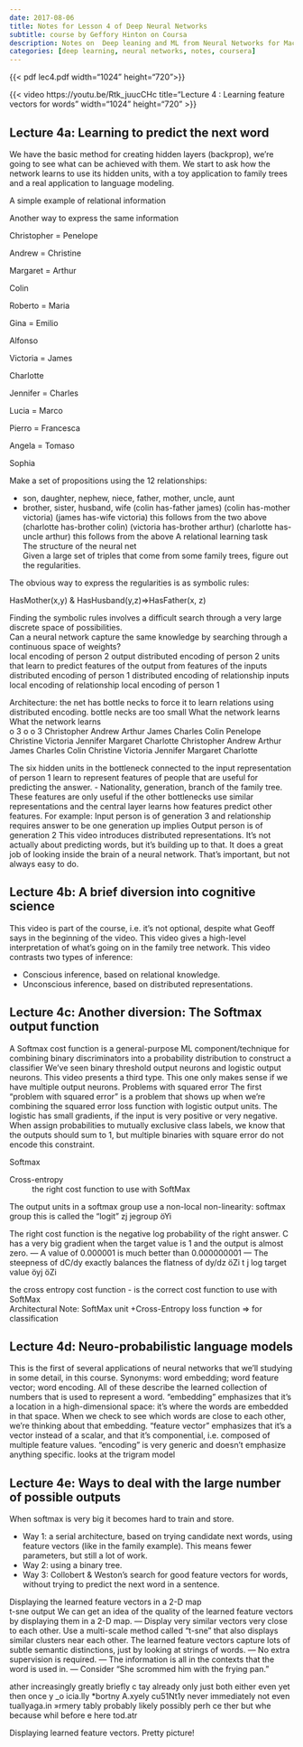 ```yaml
---
date: 2017-08-06
title: Notes for Lesson 4 of Deep Neural Networks 
subtitle: course by Geffory Hinton on Coursa
description: Notes on  Deep leaning and ML from Neural Networks for Machine Learning by Geoffrey Hintonon on Coursera
categories: [deep learning, neural networks, notes, coursera] 
---
```


{{< pdf lec4.pdf width="1024" height="720">}}


{{< video https://youtu.be/Rtk_juucCHc
    title="Lecture 4 : Learning feature vectors for words" 
    width="1024" 
    height="720" >}}

## Lecture 4a: Learning to predict the next word 

We have the basic method for creating hidden layers (backprop), we're going to see what can be achieved with them. We start to ask how the network learns to use its hidden units, with a toy application to family trees and a real application to language modeling. 

A simple example of relational information  

Another way to express the same information 

Christopher = Penelope 

Andrew = Christine 

Margaret = Arthur 

Colin 

Roberto = Maria 

Gina = Emilio 

Alfonso 

Victoria = James 

Charlotte 

Jennifer = Charles 

Lucia = Marco 

Pierro = Francesca 

Angela = Tomaso 

Sophia 

Make a set of propositions using the 12 relationships:

- son, daughter, nephew, niece, father, mother, uncle, aunt 
- brother, sister, husband, wife 
(colin has-father james) 
(colin has-mother victoria) 
(james has-wife victoria) this follows from the two above 
(charlotte has-brother colin) 
(victoria has-brother arthur) 
(charlotte has-uncle arthur) this follows from the above 
A relational learning task  
The structure of the neural net  
Given a large set of triples that come from some family trees, figure out the regularities. 

The obvious way to express the regularities is as symbolic rules: 

HasMother(x,y) & HasHusband(y,z)⇒HasFather(x, z)
  
Finding the symbolic rules involves a difficult search through a very large discrete space of possibilities.  
Can a neural network capture the same knowledge by searching through a continuous space of weights?  
local encoding of person 2 
output 
distributed encoding of person 2 
units that learn to predict features of the output from features of the inputs 
distributed encoding of person 1 
distributed encoding of relationship 
inputs local encoding of relationship 
local encoding of person 1 
 
Architecture: 
the net has bottle necks to force it to learn relations using distributed encoding. 
bottle necks are too small 
What the network learns  
What the network learns  
o 
3 
o 
o 
3 
Christopher 
Andrew 
Arthur 
James 
Charles 
Colin 
Penelope 
Christine 
Victoria 
Jennifer 
Margaret 
Charlotte 
Christopher 
Andrew 
Arthur 
James 
Charles 
Colin 
Christine 
Victoria 
Jennifer 
Margaret 
Charlotte 
 
The six hidden units in the bottleneck connected to the input representation of person 1 learn to represent features of people that are useful for predicting the answer. 
- Nationality, generation, branch of the family tree. 
These features are only useful if the other bottlenecks use similar 
representations and the central layer learns how features predict 
other features. For example: 
Input person is of generation 3 and 
relationship requires answer to be one generation up 
implies 
Output person is of generation 2 
This video introduces distributed representations. It's not actually about predicting words, but it's building up to that. 
It does a great job of looking inside the brain of a neural network. That's important, but not always easy to do. 

## Lecture 4b: A brief diversion into cognitive science 

This video is part of the course, i.e. it's not optional, despite what Geoff says in the beginning of the video. 
This video gives a high-level interpretation of what's going on in the family tree network. 
This video contrasts two types of inference: 

- Conscious inference, based on relational knowledge. 
- Unconscious inference, based on distributed representations. 

## Lecture 4c: Another diversion: The Softmax output function 

A Softmax cost function is a general-purpose ML component/technique for combining binary discriminators into a probability distribution to construct a classifier 
We've seen binary threshold output neurons and logistic output neurons. This video presents a third type. 
This one only makes sense if we have multiple output neurons. 
Problems with squared error 
The first "problem with squared error" is a problem that shows up when we're combining the squared error loss function with logistic output units. The logistic has small gradients, if the input is very positive or very negative. 
When assign probabilities to mutually exclusive class labels, we know that the outputs should sum to 1, but multiple binaries with square error do not encode this constraint. 

Softmax 

Cross-entropy
:  the right cost function to use with SoftMax 

The output units in a softmax group 
use a non-local non-linearity: 
softmax 
group 
this is called the "logit" 
zj 
jegroup 
öYi 
 
The right cost function is the 
negative log probability of the right 
answer. 
C has a very big gradient when the 
target value is 1 and the output is 
almost zero. 
— A value of 0.000001 is much better 
than 0.000000001 
— The steepness of dC/dy exactly 
balances the flatness of dy/dz 
öZi 
t j log 
target value 
öyj öZi 
 
the cross entropy cost function - is the correct cost function to use with SoftMax   
Architectural Note: 
SoftMax unit +Cross-Entropy loss function => for classification 
                                                                                                                                                                                                                               
## Lecture 4d: Neuro-probabilistic language models 

This is the first of several applications of neural networks that we'll studying in some detail, in this course. 
Synonyms: word embedding; word feature vector; word encoding. 
All of these describe the learned collection of numbers that is used to represent a word. 
"embedding" emphasizes that it's a location in a high-dimensional space: it's where the words are embedded in that space. When we check to see which words are close to each other, we're thinking about that embedding. 
"feature vector" emphasizes that it's a vector instead of a scalar, and that it's componential, i.e. composed of multiple feature values. 
"encoding" is very generic and doesn't emphasize anything specific. 
looks at the trigram model 

## Lecture 4e: Ways to deal with the large number of possible outputs 

When softmax is very big it becomes hard to train and store. 

- Way 1: a serial architecture, based on trying candidate next words, using feature vectors (like in the family example). This means fewer parameters, but still a lot of work. 
- Way 2: using a binary tree. 
- Way 3: Collobert & Weston's search for good feature vectors for words, without trying to predict the next word in a sentence. 

Displaying the learned feature vectors in a 2-D map  
t-sne output 
We can get an idea of the quality of the learned feature vectors by displaying them in a 2-D map. 
— Display very similar vectors very close to each other. 
Use a multi-scale method called "t-sne" that also displays similar clusters near each other. 
The learned feature vectors capture lots of subtle semantic 
distinctions, just by looking at strings of words. 
— No extra supervision is required. 
— The information is all in the contexts that the word is used in. 
— Consider "She scrommed him with the frying pan." 
 
ather 
increasingly 
greatly 
briefly 
c tay 
already 
only just 
both 
either 
even 
yet 
then 
once 
y _o icia.lly 
*bortny 
A.xyely cu51Nt1y 
never 
immediately 
not 
even tuallyaga.in 
»rmery 
tably 
probably 
likely possibly 
perh 
ce 
ther 
but 
whe 
because 
whil 
before 
e 
here 
tod.atr 
 
Displaying learned feature vectors. Pretty picture! 
